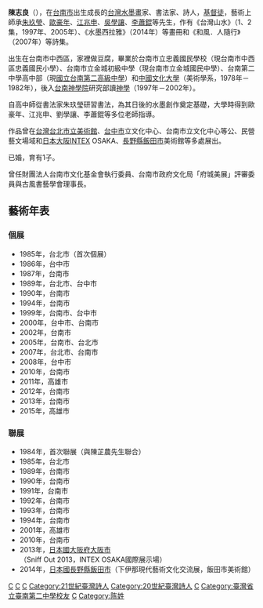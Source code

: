 {{Unreferenced|time=2021-07-26T03:59:50+00:00}}
'''陳志良'''（{{bd|1955年|||}}），在[[台南市|台南市]]出生成長的[[台灣|台灣]][[水墨畫|水墨畫]]家、書法家、詩人，[[基督徒|基督徒]]，藝術上師承[[朱玖瑩|朱玖瑩]]、[[歐豪年|歐豪年]]、[[江兆申|江兆申]]、[[吳學讓|吳學讓]]、[[李蕭錕|李蕭錕]]等先生，作有《台灣山水》（1、2集，1997年、2005年）、《水墨西拉雅》（2014年）等畫冊和《和風．人隨行》（2007年）等詩集。

出生在台南市中西區，家裡做豆腐，畢業於台南市立忠義國民學校（現台南市中西區忠義國民小學）、台南市立金城初級中學（現台南市立金城國民中學）、台南第二中學高中部（現[[國立台南第二高級中學|國立台南第二高級中學]]）和[[中國文化大學|中國文化大學]]（美術學系，1978年－1982年），後入[[台南神學院|台南神學院]]研究部讀[[神學|神學]]（1997年－2002年）。

自高中師從書法家朱玖瑩研習書法，為其日後的水墨創作奠定基礎，大學時得到歐豪年、江兆申、劉學讓、李蕭錕等多位老師指導。 

作品曾在[[台灣|台灣]][[台北市立美術館|台北市立美術館]]、[[台中市|台中市]]立文化中心、台南市立文化中心等公、民營藝文場域和[[日本|日本]][[大阪市|大阪]]INTEX OSAKA、[[長野縣|長野縣]][[飯田市|飯田市]]美術館等多處展出。

已婚，育有1子。

曾任財團法人台南市文化基金會執行委員、台南市政府文化局「府城美展」評審委員與古風書藝學會理事長。

==藝術年表==
===個展===
*1985年，台北市（首次個展）
*1986年，台中市
*1987年，台南市
*1989年，台北市、台中市
*1990年，台南市
*1994年，台南市
*1999年，台南市、台中市
*2000年，台中市、台南市
*2002年，台南市
*2005年，台南市、台北市
*2007年，台北市、台南市
*2008年，台中市
*2010年，台南市
*2011年，高雄市
*2012年，台南市
*2013年，台南市
*2015年，高雄市
===聯展===
*1984年，首次聯展（與陳芷農先生聯合）
*1985年，台北市
*1989年，台南市
*1990年，台南市
*1991年，台南市
*1992年，台南市
*1993年，台南市
*1994年，台南市
*2001年，高雄市
*2010年，台南市
*2013年，[[日本國|日本國]][[大阪府|大阪府]][[大阪市|大阪市]]（Sniff Out 2013，INTEX OSAKA國際展示場）
*2014年，[[日本國|日本國]][[長野縣|長野縣]][[飯田市|飯田市]]（下伊那現代藝術文化交流展，飯田市美術館）

[[Category:臺灣畫家|C]]
[[Category:台灣書法家|C]]
[[Category:臺灣男性詩人|C]]
[[Category:21世紀臺灣詩人|Category:21世紀臺灣詩人]]
[[Category:20世紀臺灣詩人|Category:20世紀臺灣詩人]]
[[Category:中國文化大學校友|C]]
[[Category:臺灣省立臺南第二中學校友|Category:臺灣省立臺南第二中學校友]]
[[Category:中西區人_(臺灣)|C]]
[[Category:陈姓|Category:陈姓]]